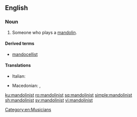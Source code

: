 ==English==

===Noun===
{{en-noun}}

# Someone who plays a [[mandolin]].

====Derived terms====
* [[mandocellist]]

====Translations====
{{trans-top|one who plays the mandolin}}
* Italian: {{t|it|mandolinista|m|f}}
{{trans-mid}}
* Macedonian: {{t|mk|мандолинист|m|tr=mandoliníst|sc=Cyrl}}, {{t|mk|мандолинистка|f|tr=mandolinístka|sc=Cyrl}}
{{trans-bottom}}

[[Category:en:Musicians]]

[[ku:mandolinist]]
[[ro:mandolinist]]
[[sq:mandolinist]]
[[simple:mandolinist]]
[[sh:mandolinist]]
[[sv:mandolinist]]
[[vi:mandolinist]]